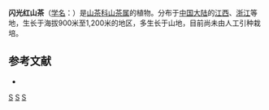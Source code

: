 {{Speciesbox 
| taxon = Camellia lucidissima
| authority =  Chang
}}

'''闪光红山茶'''（[[学名|学名]]：{{lang|la|''Camellia lucidissima''}}）是[[山茶科|山茶科]][[山茶属|山茶属]]的植物。分布于[[中国大陆|中国大陆]]的[[江西|江西]]、[[浙江|浙江]]等地，生长于海拔900米至1,200米的地区，多生长于山地，目前尚未由人工引种栽培。

== 参考文献 ==
<div class="references-small">
* {{cite web| url =http://www.bioinfo.cn/db05/KmzwSpecies.php?action=view&id=28951| title =闪光红山茶| work =《中国高等植物数据库全库》| publisher =中国科学院微生物研究所| author =昆明植物研究所| accessdate =2009-02-26| deadurl =yes| archiveurl =https://web.archive.org/web/20160305084158/http://www.bioinfo.cn/db05/KmzwSpecies.php?action=view&id=28951| archivedate =2016-03-05}}
</div>
{{Taxonbar|from=Q15232701}}

[[Category:山茶属|S]]
[[Category:江西植物|S]]
[[Category:浙江植物|S]]